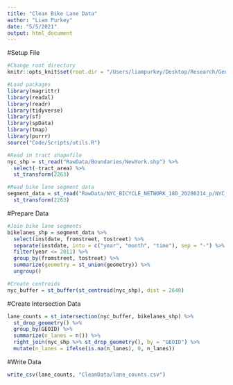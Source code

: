 ```yaml
---
title: "Clean Bike Lane Data"
author: "Liam Purkey"
date: "5/5/2021"
output: html_document
---
```


#Setup File

```r
#Change root directory
knitr::opts_knit$set(root.dir = "/Users/liampurkey/Desktop/Research/Gentrification")
```

```r
#Load packages
library(magrittr)
library(readxl)
library(readr)
library(tidyverse)
library(sf)
library(spData)
library(tmap)
library(purrr)
source("Code/Scripts/utils.R")
```

```r
#Read in tract shapefile
nyc_shp = st_read("RawData/Boundaries/NewYork.shp") %>%
  select(-tract_area) %>%
  st_transform(2263)
```

```r
#Read bike lane segment data
segment_data = st_read("RawData/NYC_BICYCLE_NETWORK_18D_20200214_p/NYC_BICYCLE_NETWORK_18D_20200214.shp") %>%
  st_transform(2263)
```

#Prepare Data

```r
#Join bike lane segments
bikelanes_shp = segment_data %>%
  select(instdate, fromstreet, tostreet) %>% 
  separate(instdate, into = c("year", "month", "time"), sep = "-") %>%
  filter(year <= 2011) %>%
  group_by(fromstreet, tostreet) %>%
  summarize(geometry = st_union(geometry)) %>%
  ungroup()
```

```r
#Create centroids
nyc_buffer = st_buffer(st_centroid(nyc_shp), dist = 2640)
```

#Create Intersection Data

```r
lane_counts = st_intersection(nyc_buffer, bikelanes_shp) %>%
  st_drop_geometry() %>%
  group_by(GEOID) %>%
  summarize(n_lanes = n()) %>% 
  right_join(nyc_shp %>% st_drop_geometry(), by = "GEOID") %>%
  mutate(n_lanes = ifelse(is.na(n_lanes), 0, n_lanes))
```

#Write Data

```r
write_csv(lane_counts, "CleanData/lane_counts.csv")
```










